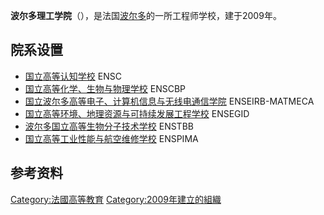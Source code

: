 {{Infobox university
|name              = 波尔多理工学院
|native_name       = {{lang|fr|Institut polytechnique de Bordeaux}}
|image=
|caption=
|latin_name=
|motto= 
|zhmotto=
|closed
|established       = 2009年
|re-established    = 
|anniversary=
|type            =公立（[[法国公立科学、文化和专业机构|EPSCP]]）
|endowment=
|president= 
|secretary=
|faculty=
|staff=
|students       = 3400
|undergrad=
|postgrad=
|location       = {{FRA}}[[塔朗斯|塔朗斯]]
|campus=市区
|athletics=
|conference=
|colors=
|nickname=
|affiliations=
|zip=
|telephone=
|website      ={{URL|https://www.bordeaux-inp.fr/}}
|logo=
|footnotes=
|calendar=
}}

'''波尔多理工学院'''（{{lang-fr|Institut polytechnique de Bordeaux}}），是法国[[波尔多|波尔多]]的一所工程师学校，建于2009年。

== 院系设置 ==

* [[国立高等认知学校|国立高等认知学校]] ENSC
* [[国立高等化学、生物与物理学校|国立高等化学、生物与物理学校]] ENSCBP
* [[国立波尔多高等电子、计算机信息与无线电通信学院|国立波尔多高等电子、计算机信息与无线电通信学院]] ENSEIRB-MATMECA
* [[国立高等环境、地理资源与可持续发展工程学校|国立高等环境、地理资源与可持续发展工程学校]] ENSEGID
* [[波尔多国立高等生物分子技术学校|波尔多国立高等生物分子技术学校]] ENSTBB
* [[国立高等工业性能与航空维修学校|国立高等工业性能与航空维修学校]] ENSPIMA


== 参考资料 ==
<references />

{{法国公立科学、文化和专业机构}}
{{法国大学校会议}}

[[Category:法國高等教育|Category:法國高等教育]]
[[Category:2009年建立的組織|Category:2009年建立的組織]]